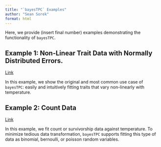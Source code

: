 ```yaml
---
title: "`bayesTPC` Examples"
author: "Sean Sorek"
format: html
---
```


Here, we provide (insert final number) examples demonstrating the functionality of `bayesTPC`.

## Example 1: Non-Linear Trait Data with Normally Distributed Errors.

[Link](https://seansorek.github.io/bayesTPC/examples/pages/example1.html)

In this example, we show the original and most common use case of `bayesTPC`: easily and intuitively fitting traits that vary non-linearly with temperature.

## Example 2: Count Data

[Link](https://seansorek.github.io/bayesTPC/examples/pages/example2.html)

In this example, we fit count or survivorship data against temperature. To minimize tedious data transformation, `bayesTPC` supports fitting this type of data as binomial, bernoulli, or poisson random variables.
